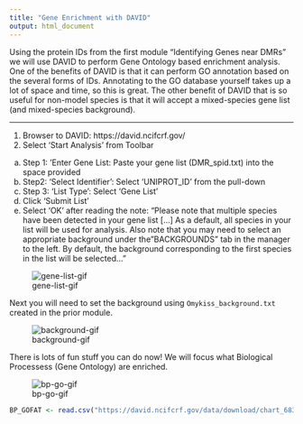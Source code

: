 ```yaml
---
title: "Gene Enrichment with DAVID"
output: html_document
---
```



Using the protein IDs from the first module "Identifying Genes near DMRs" we will use DAVID to perform Gene Ontology based enrichment analysis. One of the benefits of DAVID is that it can perform GO annotation based on the several forms of IDs.  Annotating to the GO database yourself takes up a lot of space and time, so this is great.  The other benefit of DAVID that is so useful for non-model species is that it will accept a mixed-species gene list (and mixed-species background).


---


1.	Browser to DAVID: https://david.ncifcrf.gov/
2.	Select ‘Start Analysis’ from Toolbar
a.	Step 1: ‘Enter Gene List: Paste your gene list (DMR_spid.txt) into the space provided
b.	Step2: ‘Select Identifier’: Select ‘UNIPROT_ID’ from the pull-down
c.	Step 3: ‘List Type’: Select ‘Gene List’
d.	Click ‘Submit List’
e.	Select ‘OK’ after reading the note: “Please note that multiple species have been detected in your gene list […] As a default, all species in your list will be used for analysis.  Also note that you may need to select an appropriate background under the "BACKGROUNDS" tab in the manager to the left.  By default, the background corresponding to the first species in the list will be selected...” 


![gene-list-gif](../img/gene-list.gif)

Next you will need to set the background using `Omykiss_background.txt` created in the prior module.


![background-gif](../img/background.gif)

There is lots of fun stuff you can do now! We will focus what Biological Processess (Gene Ontology) are enriched. 



![bp-go-gif](../img/bp-go.gif)




```r

BP_GOFAT <- read.csv("https://david.ncifcrf.gov/data/download/chart_6833676439DC1535059666910.txt", sep = '\t')


```




